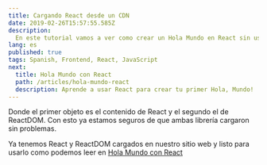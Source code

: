 ```yaml
---
title: Cargando React desde un CDN
date: 2019-02-26T15:57:55.585Z
description:
  En este tutorial vamos a ver como crear un Hola Mundo en React sin usar JSX.
lang: es
published: true
tags: Spanish, Frontend, React, JavaScript
next:
  title: Hola Mundo con React
  path: /articles/hola-mundo-react
  description: Aprende a usar React para crear tu primer Hola, Mundo!
---
```


<!-- import ReactDOM from "react-dom";

Lo primero que necesitamos hacer para usar React es cargar el código de la
librería. Hay muchas formas, ya sea desde un administrador de paquetes como npm
o
[yarn](https://sdx.im/link/https://platzi.com/blog/manejo-de-dependencias-javascript-con-yarn),
la forma más fácil y la recomendada para empezar a aprender React es cargarlo
como a cualquier archivo JS, con una etiqueta `<script>`.

Para eso necesitamos el contenido de la librería o una URL que podamos usar de
`src`, en nuestro caso vamos a usar la URL de un CDN.

> **Nota**: un CDN o Content Delivery Network, es una red de servidores,
> distribuidos por todo el mundo, que poseen los mismos archivos estáticos (no
> generados dinamicamente) y nos sirve para asegurarnos de que nuestro código se
> cargue desde el servidor más cercano posible a nuestros usuarios.

```html
<script src="https://cdnjs.cloudflare.com/ajax/libs/react/16.4.2/umd/react.production.min.js"></script>

<script src="https://cdnjs.cloudflare.com/ajax/libs/react-dom/16.4.2/umd/react-dom.production.min.js"></script>
```

Esas dos etiquetas `<script>` deben ser agregadas a un archivo HTML para poder
cargar React y ReactDOM. ¿Por qué dos scripts? ¿Qué es ReactDOM?

El código de React solo nos da lo necesario para poder crear nuestros
componentes, mientras que ReactDOM es lo que se llama un `renderer` y nos
permite usar los componentes y elementos creados con React en una aplicación web
que usa el DOM.

Al igual que hay ReactDOM existe React Native para usar componentes de React en
aplicaciones nativas de celulares y muchas más alternativas.

Ahora por último vamos a ver que todo funcione, para eso vamos a agregar un
`<script>` con el siguiente código de JavaScript.

```js
console.log(React);
console.log(ReactDOM);
```

Y en nuestra terminal del navegador deberíamos ver algo así:

<!-- <DevTools>
  <Inspector data={React} />
  <Inspector data={ReactDOM} />
</DevTools> -->

Donde el primer objeto es el contenido de React y el segundo el de ReactDOM. Con
esto ya estamos seguros de que ambas librería cargaron sin problemas.

Ya tenemos React y ReactDOM cargados en nuestro sitio web y listo para usarlo
como podemos leer en [Hola Mundo con React](/articles/hola-mundo-react)
